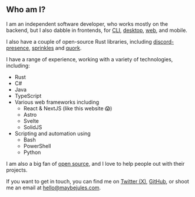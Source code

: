 ## Who am I?

I am an independent software developer, who works mostly on the backend, but I also dabble in frontends, for [CLI](https://github.com/winpax/sfsu), [desktop](https://github.com/jewlexx/fauxchat), [web](/), and mobile.

I also have a couple of open-source Rust libraries, including [discord-presence](https://github.com/jewlexx/discord-presence), [sprinkles](https://github.com/winpax/sprinkles) and [quork](https://github.com/jewlexx/quork).

I have a range of experience, working with a variety of technologies, including:

- Rust
- C#
- Java
- TypeScript
- Various web frameworks including
  - React & NextJS (like this website 😱)
  - Astro
  - Svelte
  - SolidJS
- Scripting and automation using
  - Bash
  - PowerShell
  - Python

I am also a big fan of [open source](https://github.com/jewlexx), and I love to help people out with their projects.

If you want to get in touch, you can find me on [Twitter (X)](https://x.com/jewelexx), [GitHub](https://github.com/jewlexx), or shoot me an email at [hello@maybejules.com](mailto:hello@maybejules.com).

